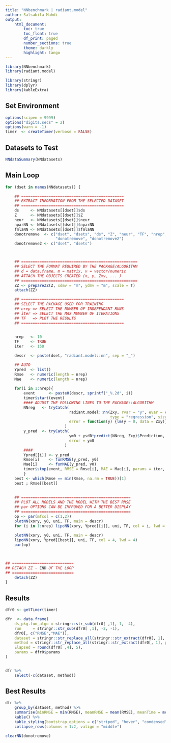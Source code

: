---
title: "NNbenchmark | radiant.model"
author: Salsabila Mahdi
output:
    html_document:
        toc: true
        toc_float: true
        df_print: paged
        number_sections: true
        theme: darkly
        highlight: tango
---


```{r message=FALSE, warning=FALSE}
library(NNbenchmark)
library(radiant.model)

library(stringr)
library(dplyr)
library(kableExtra)
```

## Set Environment
```{r}
options(scipen = 9999)
options("digits.secs" = 2)
options(warn = -1)
timer  <- createTimer(verbose = FALSE)
```

## Datasets to Test

```{r}
NNdataSummary(NNdatasets)
```


## Main Loop
```{r fig.height=5, fig.width=14, message=FALSE, warning=FALSE}
for (dset in names(NNdatasets)) {

    ## =============================================
    ## EXTRACT INFORMATION FROM THE SELECTED DATASET
    ## =============================================
    ds     <- NNdatasets[[dset]]$ds
    Z      <- NNdatasets[[dset]]$Z
    neur   <- NNdatasets[[dset]]$neur
    nparNN <- NNdatasets[[dset]]$nparNN
    fmlaNN <- NNdatasets[[dset]]$fmlaNN
    donotremove  <- c("dset", "dsets", "ds", "Z", "neur", "TF", "nrep", "timer",
                      "donotremove", "donotremove2")
    donotremove2 <- c("dset", "dsets") 



    ## ===================================================
    ## SELECT THE FORMAT REQUIRED BY THE PACKAGE/ALGORITHM
    ## d = data.frame, m = matrix, v = vector/numeric
    ## ATTACH THE OBJECTS CREATED (x, y, Zxy, ... )
    ## ===================================================
    ZZ <- prepareZZ(Z, xdmv = "m", ydmv = "m", scale = T)
    attach(ZZ)

    ## =============================================
    ## SELECT THE PACKAGE USED FOR TRAINING
    ## nrep => SELECT THE NUMBER OF INDEPENDANT RUNS
    ## iter => SELECT THE MAX NUMBER OF ITERATIONS
    ## TF   => PLOT THE RESULTS
    ## =============================================

    
    nrep   <- 10
    TF     <- TRUE
    iter   <- 150

    descr  <- paste(dset, "radiant.model::nn", sep = "_")

    ## AUTO
    Ypred  <- list()
    Rmse   <- numeric(length = nrep)
    Mae    <- numeric(length = nrep)
    
    for(i in 1:nrep){
        event      <- paste0(descr, sprintf("_%.2d", i))
        timer$start(event)
        #### ADJUST THE FOLLOWING LINES TO THE PACKAGE::ALGORITHM
        NNreg   <- tryCatch(
                            radiant.model::nn(Zxy, rvar = "y", evar = colnames(Z)[-ncol(Z)],
                                              type = "regression", size = neur, decay = 0),
                            error = function(y) {lm(y ~ 0, data = Zxy)}
                          )     
        y_pred  <- tryCatch(
                            ym0 + ysd0*predict(NNreg, Zxy)$Prediction,
                            error = ym0
                          )     
        ####
        Ypred[[i]] <- y_pred
        Rmse[i]    <- funRMSE(y_pred, y0)
        Mae[i]     <- funMAE(y_pred, y0)
        timer$stop(event, RMSE = Rmse[i], MAE = Mae[i], params = iter, printmsg = FALSE)
        }
    best <- which(Rmse == min(Rmse, na.rm = TRUE))[1]
    best ; Rmse[[best]]        
        
        
    ## ================================================
    ## PLOT ALL MODELS AND THE MODEL WITH THE BEST RMSE
    ## par OPTIONS CAN BE IMPROVED FOR A BETTER DISPLAY
    ## ================================================
    op <- par(mfcol = c(1,2))
    plotNN(xory, y0, uni, TF, main = descr)
    for (i in 1:nrep) lipoNN(xory, Ypred[[i]], uni, TF, col = i, lwd = 1)
        
    plotNN(xory, y0, uni, TF, main = descr)
    lipoNN(xory, Ypred[[best]], uni, TF, col = 4, lwd = 4)
    par(op)

        

## ===========================
## DETACH ZZ - END OF THE LOOP
## ===========================
    detach(ZZ)
}
```


## Results

```{r}
dfr0 <- getTimer(timer) 

dfr  <- data.frame(
    ds_pkg.fun_algo = stringr::str_sub(dfr0[ ,1], 1, -4),
    run     = stringr::str_sub(dfr0[ ,1], -2, -1),
    dfr0[, c("RMSE","MAE")],
    dataset = stringr::str_replace_all(stringr::str_extract(dfr0[, 1], pattern = "^\\w*_"), fixed("_"), ""),
    method = stringr::str_replace_all(stringr::str_extract(dfr0[, 1], pattern = "_\\w*_"), fixed("_"), ""),
    Elapsed = round(dfr0[ ,4], 5),
    params = dfr0$params
)


dfr %>%
    select(-c(dataset, method))
```

## Best Results

```{r}
dfr %>%
    group_by(dataset, method) %>%
    summarise(minRMSE = min(RMSE), meanRMSE = mean(RMSE), meanTime = mean(Elapsed)) %>%
    kable() %>%
    kable_styling(bootstrap_options = c("striped", "hover", "condensed", "responsive")) %>%
    collapse_rows(columns = 1:2, valign = "middle")
```

```{r}
clearNN(donotremove)
```

